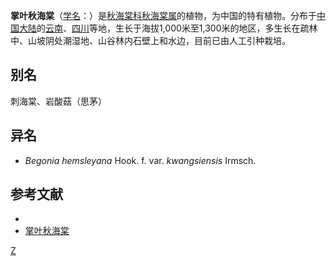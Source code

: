 {{Speciesbox
| taxon = Begonia hemsleyana
| authority =[[Hook.f.|Hook.f.]], 1899
| subdivision_ranks =[[变种|变种]]
| subdivision =
* 掌叶秋海棠 ''B. h.'' var. ''hemsleyana''
* [[广西掌叶秋海棠|广西掌叶秋海棠]] ''B. h.'' var. ''kwangsiensis''
}}

'''掌叶秋海棠'''（[[学名|学名]]：{{lang|la|''Begonia hemsleyana''}}）是[[秋海棠科|秋海棠科]][[秋海棠属|秋海棠属]]的植物，为中国的特有植物。分布于[[中国大陆|中国大陆]]的[[云南|云南]]、[[四川|四川]]等地，生长于海拔1,000米至1,300米的地区，多生长在疏林中、山坡阴处潮湿地、山谷林内石壁上和水边，目前已由人工引种栽培。

== 别名 ==
刺海棠、岩酸菇（思茅）

== 异名 ==
* ''Begonia hemsleyana'' Hook. f. var. ''kwangsiensis'' Irmsch.

== 参考文献 ==
<div class="references-small">
* {{cite web| url =http://www.bioinfo.cn/db05/KmzwSpecies.php?action=view&id=2044| title =掌叶秋海棠（原变种）| work =《中国高等植物数据库全库》| publisher =中国科学院微生物研究所| author =昆明植物研究所| accessdate =2009-02-22| deadurl =yes| archiveurl =https://web.archive.org/web/20110910155632/http://www.bioinfo.cn/db05/KmzwSpecies.php?action=view&id=2044| archivedate =2011-09-10}}
* [http://www.zw3w.com/3821.html 掌叶秋海棠]
</div>
{{Taxonbar|from=Q4880552}}

[[Category:秋海棠属|Z]]